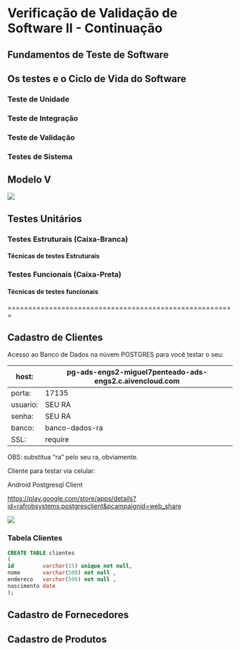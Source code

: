 # Verificação de Validação de Software II - Continuação

## Fundamentos de Teste de Software

## Os testes e o Ciclo de Vida do Software

### Teste de Unidade

### Teste de Integração

### Teste de Validação

### Testes de Sistema

## Modelo V

![](images/VerificacaoValidacao/Modelo-V.jpg)

## Testes Unitários

### Testes Estruturais (Caixa-Branca)

#### Técnicas de testes Estruturais

### Testes Funcionais (Caixa-Preta)

#### Técnicas de testes funcionais

=======================================================

## Cadastro de Clientes

Acesso ao Banco de Dados na núvem POSTGRES para você testar o seu:

| host:    | pg-ads-engs2-miguel7penteado-ads-engs2.c.aivencloud.com |
|----------|---------------------------------------------------------|
| porta:   | 17135                                                   |
| usuario: | SEU RA                                                  |
| senha:   | SEU RA                                                  |
| banco:   | banco-dados-ra                                          |
| SSL:     | require                                                 |

OBS: substitua "ra" pelo seu ra, obviamente.

Cliente para testar via celular:

Android Postgresql Client

<https://play.google.com/store/apps/details?id=rafrobsystems.postgresclient&pcampaignid=web_share>

![](images/clipboard-78059825.png)

### Tabela Clientes

``` sql
CREATE TABLE clientes
(
id         varchar(15) unique not null,
nome       varchar(500) not null ,
endereco   varchar(500) not null ,
nascimento date
);
```

## Cadastro de Fornecedores

## Cadastro de Produtos
